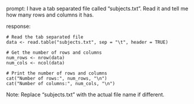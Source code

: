 prompt:
I have a tab separated file called "subjects.txt". Read it and tell me how many rows and columns it has. 

response:
```
# Read the tab separated file
data <- read.table("subjects.txt", sep = "\t", header = TRUE)

# Get the number of rows and columns
num_rows <- nrow(data)
num_cols <- ncol(data)

# Print the number of rows and columns
cat("Number of rows:", num_rows, "\n")
cat("Number of columns:", num_cols, "\n")
```
Note: Replace "subjects.txt" with the actual file name if different.
